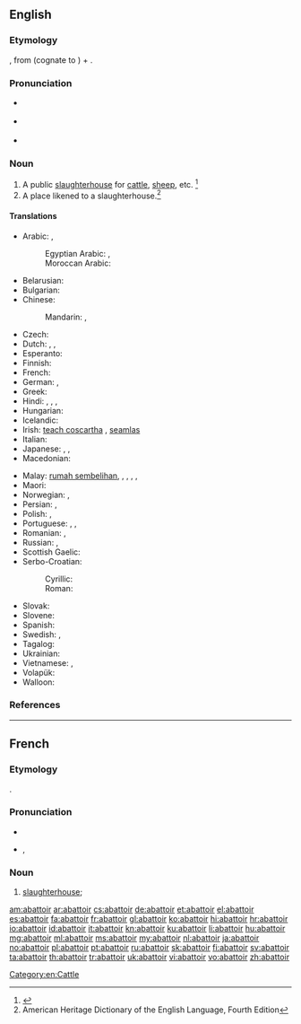 ==English==
{{was wotd|2008|December|7}}
{{Wikisource1911Enc|Abattoir}}

===Etymology===
{{borrowing|fr|abattoir}}, from {{term|abattre||to slaughter|lang=fr}} (cognate to {{term|abate|lang=en}}) + {{term|-oir||-ory|lang=fr}}.

===Pronunciation===
* {{a|RP}} {{IPA|/ˈæb.əˌtwɑː(ɹ)/}}
* {{a|GenAm}} {{IPA|/ˈæb.əˌtwɑɹ/|/ˈæb.əˌtwɑ/}}
* {{audio|en-us-abattoir.ogg|Audio (US)}}

===Noun===
{{en-noun}}

# A public [[slaughterhouse]] for [[cattle]], [[sheep]], etc. {{defdate|Early 19<sup>th</sup> century.}}<ref>{{reference-book | last =| first = | authorlink =  | coauthors =  | editor =Brown, Lesley  | others =  | title = The Shorter Oxford English Dictionary | origdate =  | origyear = 1933| origmonth =  | url =  | format =  | accessdate =  | accessyear =  | accessmonth =  | edition = 5th | date =  | year =2003| month =  | publisher =Oxford University Press  | location =Oxford, UK | language =  | id =  | doi = | isbn =978-0-19-860575-7 | lccn = | ol = | pages =2| chapter =  | chapterurl =  | quote =}}</ref>
# A place likened to a slaughterhouse.<ref>American Heritage Dictionary of the English Language, Fourth Edition</ref>

====Translations====
{{trans-top|public slaughterhouse}}
* Arabic: {{t-|ar|مسلخ|m|tr=maslax|sc=Arab}}, {{t-|ar|مجزر|m|tr=majzar|sc=Arab}}
*: Egyptian Arabic: {{tø|arz|سلخانة|f|tr=salaxana|sc=Arab}}, {{tø|arz|مدبح|m|tr=madbaḥḥ|sc=Arab}}
*: Moroccan Arabic: {{tø|ary|ڭرنة|f|tr=garna}}
* Belarusian: {{t-|be|бойня|f|tr=bójnja|sc=Cyrl}}
* Bulgarian: {{t+|bg|кланица|f|tr=klánica}}
* Chinese:
*: Mandarin: {{t|cmn|屠宰場}}, {{t|cmn|屠宰场|tr=túzǎichǎng}}
* Czech: {{t-|cs|jatky|f-p}}
* Dutch: {{t+|nl|slachthuis|n}}, {{t+|nl|abattoir|n}}, {{t-|nl|slachterij|f}}
* Esperanto: {{t-|eo|buĉejo}}
* Finnish: {{t+|fi|teurastamo}}
* French: {{t+|fr|abattoir|m}}
* German: {{t-|de|Schlachthaus|n}}, {{t+|de|Schlachthof|m}}
* Greek: {{t+|el|σφαγείο|n|tr=sfageío|sc=Grek}}
* Hindi: {{t-|hi|बूचड़खाना|m|tr=būcaṛkhānā}}, {{t-|hi|वधशाला|tr=vadhshālā|sc=Deva}}, {{t-|hi|कसाईखाना|tr=kasāeekhānā|sc=Deva}}, {{t-|hi|वधस्थली|tr=vadhasthalee|sc=Deva}}
* Hungarian: {{t+|hu|vágóhíd}}
* Icelandic: {{t-|is|sláturhús|n}}
* Irish: [[teach coscartha]] {{m}}, [[seamlas]]
* Italian: {{t-|it|mattatoio|m}}
* Japanese: {{t-|ja|屠畜場|tr=とちくじょう, tochikujō|sc=Jpan}}, {{t-|ja|屠場|tr=とじょう, tojō, とば, toba|sc=Jpan}}, {{t-|ja|畜殺場|tr=ちくさつば, chikusatsuba|sc=Jpan}}
* Macedonian: {{t-|mk|кланица|f|tr=klánica|sc=Cyrl}}
{{trans-mid}}
* Malay: [[rumah sembelihan]], {{t|ms|rumah potong}}, {{t|ms|rumah sembelih}}, {{t|ms|pejagalan}}, {{t|ms|pembantaian}}, {{t|ms|penjagalan}}
* Maori: {{t|mi|wharepatu}}
* Norwegian: {{t-|no|slakterhus|n}}, {{t+|no|slakteri|n}}
* Persian: {{t+|fa|مسلخ|tr=maslax|sc=fa-Arab}}, {{t+|fa|کشتارگاه|tr=koštârgâh|sc=fa-Arab}}
* Polish: {{t+|pl|rzeźnia|f}}, {{t-|pl|ubojnia|f}}
* Portuguese: {{t+|pt|matadouro|m}}, {{t+|pt|açougue}}, {{t+|pt|abatedouro|m}}
* Romanian: {{t|ro|abator|n}}, {{t|ro|măcelărie|f}}
* Russian: {{t+|ru|бойня|f|tr=bójnja}}, {{t+|ru|скотобойня|f|tr=skotobójnja|sc=Cyrl}}
* Scottish Gaelic: {{t-|gd|taigh-spadaidh|m}}
* Serbo-Croatian: {{t|sh|klaonica|f}}
*: Cyrillic: {{t-|sh|кланица|f}}
*: Roman: {{t-|sh|klanica|f}}
* Slovak: {{t-|sk|jatka|f}}
* Slovene: {{t-|sl|klavnica|f}}
* Spanish: {{t-|es|matadero|m}}
* Swedish: {{t-|sv|slakteri|n}}, {{t-|sv|slakthus|n}}
* Tagalog: {{t-|tl|bahay-katayan}}
* Ukrainian: {{t+|uk|бойня|f|tr=bójnja|sc=Cyrl}}
* Vietnamese: {{t+|vi|lò mổ}}, {{t+|vi|lò sát sinh}}
* Volapük: {{t+|vo|pugöp}}
* Walloon: {{t|wa|abatwer|m}}
{{trans-bottom}}

===References===
<references/>
[[Category:en:Cattle]]

----

==French==

===Etymology===
{{suffix|abattre|oir|lang=fr}}.

===Pronunciation===
* {{audio|Fr-abattoir.ogg|audio}}
* {{IPA|/a.ba.twaʁ/|lang=fr}}, {{X-SAMPA|/a.ba.twaR/}}

===Noun===
{{fr-noun|m}}

# [[slaughterhouse]]; {{l/en|abattoir}}

[[am:abattoir]]
[[ar:abattoir]]
[[cs:abattoir]]
[[de:abattoir]]
[[et:abattoir]]
[[el:abattoir]]
[[es:abattoir]]
[[fa:abattoir]]
[[fr:abattoir]]
[[gl:abattoir]]
[[ko:abattoir]]
[[hi:abattoir]]
[[hr:abattoir]]
[[io:abattoir]]
[[id:abattoir]]
[[it:abattoir]]
[[kn:abattoir]]
[[ku:abattoir]]
[[li:abattoir]]
[[hu:abattoir]]
[[mg:abattoir]]
[[ml:abattoir]]
[[ms:abattoir]]
[[my:abattoir]]
[[nl:abattoir]]
[[ja:abattoir]]
[[no:abattoir]]
[[pl:abattoir]]
[[pt:abattoir]]
[[ru:abattoir]]
[[sk:abattoir]]
[[fi:abattoir]]
[[sv:abattoir]]
[[ta:abattoir]]
[[th:abattoir]]
[[tr:abattoir]]
[[uk:abattoir]]
[[vi:abattoir]]
[[vo:abattoir]]
[[zh:abattoir]]